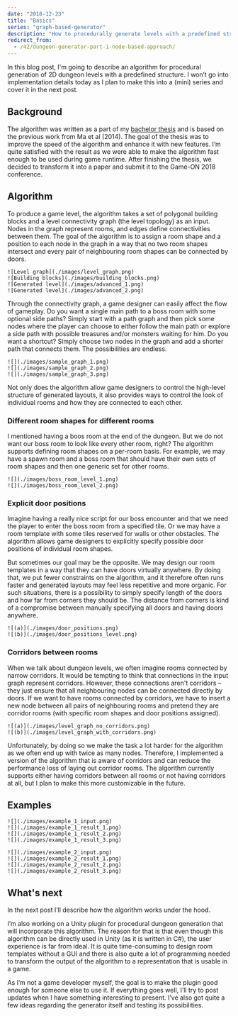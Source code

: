 ```yaml
---
date: "2018-12-23"
title: "Basics"
series: "graph-based-generator"
description: "How to procedurally generate levels with a predefined structure."
redirect_from:
  - /42/dungeon-generator-part-1-node-based-approach/
---
```


In this blog post, I'm going to describe an algorithm for procedural generation of 2D dungeon levels with a predefined structure. I won’t go into implementation details today as I plan to make this into a (mini) series and cover it in the next post.

<BlogSeries slug={props.slug} />
<EdgarLinks />

## Background

The algorithm was written as a part of my [bachelor thesis](https://github.com/OndrejNepozitek/Edgar-DotNet/blob/text/bachelor_thesis.pdf) and is based on the previous work from Ma et al (2014). The goal of the thesis was to improve the speed of the algorithm and enhance it with new features. I’m quite satisfied with the result as we were able to make the algorithm fast enough to be used during game runtime. After finishing the thesis, we decided to transform it into a paper and submit it to the Game-ON 2018 conference.

## Algorithm

To produce a game level, the algorithm takes a set of polygonal building blocks and a level connectivity graph (the level topology) as an input. Nodes in the graph represent rooms, and edges define connectivities between them. The goal of the algorithm is to assign a room shape and a position to each node in the graph in a way that no two room shapes intersect and every pair of neighbouring room shapes can be connected by doors.

```grid|2
![Level graph](./images/level_graph.png)
![Building blocks](./images/building_blocks.png)
![Generated level](./images/advanced_1.png)
![Generated level](./images/advanced_2.png)
```

Through the connectivity graph, a game designer can easily affect the flow of gameplay. Do you want a single main path to a boss room with some optional side paths? Simply start with a path graph and then pick some nodes where the player can choose to either follow the main path or explore a side path with possible treasures and/or monsters waiting for him. Do you want a shortcut? Simply choose two nodes in the graph and add a shorter path that connects them. The possibilities are endless.

```grid|3
![](./images/sample_graph_1.png)
![](./images/sample_graph_2.png)
![](./images/sample_graph_3.png)
```

Not only does the algorithm allow game designers to control the high-level structure of generated layouts, it also provides ways to control the look of individual rooms and how they are connected to each other.

### Different room shapes for different rooms

I mentioned having a boos room at the end of the dungeon. But we do not want our boss room to look like every other room, right? The algorithm supports defining room shapes on a per-room basis. For example, we may have a spawn room and a boss room that should have their own sets of room shapes and then one generic set for other rooms.

```grid|2|Two layouts generated from an input graph that has a special room shape assigned to the room number 8.
![](./images/boss_room_level_1.png)
![](./images/boss_room_level_2.png)
```

### Explicit door positions

Imagine having a really nice script for our boss encounter and that we need the player to enter the boss room from a specified tile. Or we may have a room template with some tiles reserved for walls or other obstacles. The algorithm allows game designers to explicitly specify possible door positions of individual room shapes.

But sometimes our goal may be the opposite. We may design our room templates in a way that they can have doors virtually anywhere. By doing that, we put fewer constraints on the algorithm, and it therefore often runs faster and generated layouts may feel less repetitive and more organic. For such situations, there is a possibility to simply specify length of the doors and how far from corners they should be. The distance from corners is kind of a compromise between manually specifying all doors and having doors anywhere.

```grid|2|(a) illustrates different types of door positions – the square room has 8 explicitly defined door positions, whilst the rectangular room uses lenght and distance from corners. (b) shows a simple generated layout with room shapes from (a).
![(a)](./images/door_positions.png)
![(b)](./images/door_positions_level.png)
```

### Corridors between rooms

When we talk about dungeon levels, we often imagine rooms connected by narrow corridors. It would be tempting to think that connections in the input graph represent corridors. However, these connections aren't corridors – they just ensure that all neighbouring nodes can be connected directly by doors. If we want to have rooms connected by corridors, we have to insert a new node between all pairs of neighbouring rooms and pretend they are corridor rooms (with specific room shapes and door positions assigned).

```grid|2|Illustration of how we can modify the input graph to add corridors between rooms. (a) shows an input graph before adding corridor rooms. (b) shows an input graph created from (a) by adding a new room between all neigbouring rooms in the original graph.
![(a)](./images/level_graph_no_corridors.png)
![(b)](./images/level_graph_with_corridors.png)
```

Unfortunately, by doing so we make the task a lot harder for the algorithm as we often end up with twice as many nodes. Therefore, I implemented a version of the algorithm that is aware of corridors and can reduce the performance loss of laying out corridor rooms. The algorithm currently supports either having corridors between all rooms or not having corridors at all, but I plan to make this more customizable in the future.

## Examples

```grid|2|Several layouts generated with different sets of building blocks and corridors enabled.
![](./images/example_1_input.png)
![](./images/example_1_result_1.png)
![](./images/example_1_result_2.png)
![](./images/example_1_result_3.png)
```

```grid|2|Several layouts generated with different sets of building blocks and corridors enabled.
![](./images/example_2_input.png)
![](./images/example_2_result_1.png)
![](./images/example_2_result_2.png)
![](./images/example_2_result_3.png)
```

<EdgarDownloadSection />

## What's next

In the next post I’ll describe how the algorithm works under the hood.

I’m also working on a Unity plugin for procedural dungeon generation that will incorporate this algorithm. The reason for that is that even though this algorithm can be directly used in Unity (as it is written in C#), the user experience is far from ideal. It is quite time-consuming to design room templates without a GUI and there is also quite a lot of programming needed to transform the output of the algorithm to a representation that is usable in a game.

As I’m not a game developer myself, the goal is to make the plugin good enough for someone else to use it. If everything goes well, I’ll try to post updates when I have something interesting to present. I’ve also got quite a few ideas regarding the generator itself and testing its possibilities.